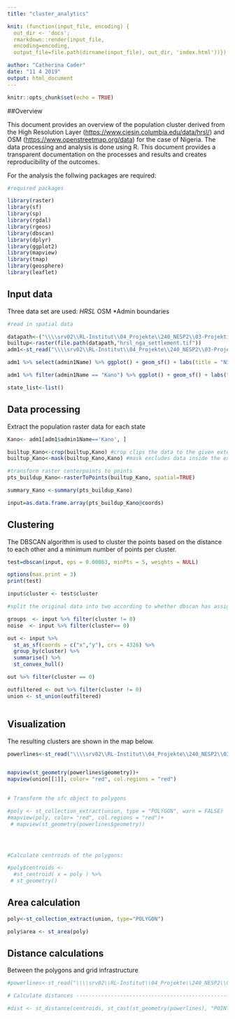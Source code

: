 ```yaml
---
title: "cluster_analytics"

knit: (function(input_file, encoding) {
  out_dir <- 'docs';
  rmarkdown::render(input_file,
  encoding=encoding,
  output_file=file.path(dirname(input_file), out_dir, 'index.html'))})

author: "Catherina Cader"
date: "11 4 2019"
output: html_document
---
```


```r
knitr::opts_chunk$set(echo = TRUE)
```

##Overview 

This document provides an overview of the population cluster derived from the High Resolution Layer (<https://www.ciesin.columbia.edu/data/hrsl/>) and OSM (<https://www.openstreetmap.org/data>) for the case of Nigeria.
The data processing and analysis is done using R. This document provides a transparent documentation on the processes and results and creates reproducibility of the outcomes.

For the analysis the follwing packages are required:
```r
#required packages

library(raster)
library(sf)
library(sp)
library(rgdal)
library(rgeos)
library(dbscan)
library(dplyr)
library(ggplot2)
library(mapview)
library(tmap)
library(geosphere)
library(leaflet)

```


## Input data 

Three data set are used:
*HRSL
*OSM
*Admin boundaries

```r

#read in spatial data

datapath<-("\\\\srv02\\RL-Institut\\04_Projekte\\240_NESP2\\03-Projektinhalte\\02_Data\\02_Data_from_online_sources\\05_Population_data\\hrsl_nga_v1")
builtup<-raster(file.path(datapath,"hrsl_nga_settlement.tif"))
adm1<-st_read("\\\\srv02\\RL-Institut\\04_Projekte\\240_NESP2\\03-Projektinhalte\\02_Data\\02_Data_from_online_sources\\04_Administrative_Boundaries\\nga_admbnda_adm1_osgof")

adm1 %>% select(admin1Name) %>% ggplot() + geom_sf() + labs(title = "Nigeria")

adm1 %>% filter(admin1Name == "Kano") %>% ggplot() + geom_sf() + labs(title = "Kano")

state_list<-list()


```


## Data processing

Extract the population raster data for each state

```r
Kano<- adm1[adm1$admin1Name=='Kano', ]

builtup_Kano<-crop(builtup,Kano) #crop clips the data to the given extent
builtup_Kano<-mask(builtup_Kano,Kano) #mask excludes data inside the extent but outside the specified shape

#transform raster centerpoints to points
pts_buildup_Kano<-rasterToPoints(builtup_Kano, spatial=TRUE)

summary_Kano <-summary(pts_buildup_Kano)

input=as.data.frame.array(pts_buildup_Kano@coords)


```

## Clustering

The DBSCAN algorithm is used to cluster the points based on the distance to each other and a minimum number of points per cluster.

```r

test=dbscan(input, eps = 0.00083, minPts = 5, weights = NULL)

options(max.print = 3)
print(test)

input$cluster <- test$cluster

#split the original data into two according to whether dbscan has assigned or cluster or noise.

groups  <- input %>% filter(cluster != 0)
noise  <- input %>% filter(cluster== 0)

out <- input %>% 
  st_as_sf(coords = c("x","y"), crs = 4326) %>%
  group_by(cluster) %>% 
  summarise() %>% 
  st_convex_hull()

out %>% filter(cluster == 0) 

outfiltered <- out %>% filter(cluster != 0)
union <- st_union(outfiltered)



```

## Visualization

The resulting clusters are shown in the map below.


```r
powerlines<-st_read("\\\\srv02\\RL-Institut\\04_Projekte\\240_NESP2\\03-Projektinhalte\\02_Data\\02_Data_from_online_sources\\06_power_infrastructure\\columbia_grid_tracking\\kedco-grid-data-2016-shapefiles\\KEDCO_Grid_Data_Simplified_06172015_with_overlaps_removed.shp")


mapview(st_geometry(powerlines$geometry))+
mapview(union[[1]], color= "red", col.regions = "red")
  

# Transform the sfc object to polygons

#poly <- st_collection_extract(union, type = "POLYGON", warn = FALSE)
#mapview(poly, color= "red", col.regions = "red")+
 # mapview(st_geometry(powerlines$geometry))




#Calculate centroids of the polygons:

#poly$centroids <-
  #st_centroid( x = poly ) %>%
 # st_geometry()

```

## Area calculation
```r
poly<-st_collection_extract(union, type="POLYGON")

poly$area <- st_area(poly)

```



## Distance calculations

Between the polygons and grid infrastructure


```r

#powerlines<-st_read("\\\\srv02\\RL-Institut\\04_Projekte\\240_NESP2\\03-Projektinhalte\\02_Data\\02_Data_from_online_sources\\06_power_infrastructure\\columbia_grid_tracking\\kedco-grid-data-2016-shapefiles\\KEDCO_Grid_Data_Simplified_06172015_with_overlaps_removed.shp")

# Calculate distances -----------------------------------------------------

#dist <- st_distance(centroids, st_cast(st_geometry(powerlines), "POINT"), by_element = TRUE) 

```